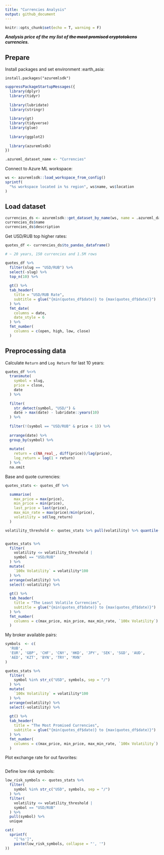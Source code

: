 ```yaml
---
title: "Currencies Analysis"
output: github_document
---
```


```r
knitr::opts_chunk$set(echo = T, warning = F)
```

***Analysis price of the my list of ~~the most promised cryptotokens~~ currencies.***

## Prepare

Install packages and set environment :earth_asia:

`install.packages("azuremlsdk")`

```r
suppressPackageStartupMessages({
  library(dplyr)
  library(tidyr)
  
  library(lubridate)
  library(stringr)
  
  library(gt)
  library(tidyverse)
  library(glue)
  
  library(ggplot2)
  
  library(azuremlsdk)
})
```


```r
.azureml_dataset_name <- "Currencies"
```


Connect to Azure ML workspace:

```r
ws <- azuremlsdk::load_workspace_from_config()
sprintf(
  "%s workspace located in %s region", ws$name, ws$location
)
```


## Load dataset

```r
currencies_ds <- azuremlsdk::get_dataset_by_name(ws, name = .azureml_dataset_name)
currencies_ds$name
currencies_ds$description
```
Get USD/RUB top higher rates:

```r
quotes_df <- currencies_ds$to_pandas_dataframe()

# ~ 20 years, 150 currencies and 1.5M rows

quotes_df %>%
  filter(slug == "USD/RUB") %>%
  select(-slug) %>% 
  top_n(10) %>% 
  
  gt() %>%
  tab_header(
    title = "USD/RUB Rate",
    subtitle = glue("{min(quotes_df$date)} to {max(quotes_df$date)}")
  ) %>%
  fmt_date(
    columns = date,
    date_style = 6
  ) %>%
  fmt_number(
    columns = c(open, high, low, close)
  )
```

## Preprocessing data

Calculate `Return` and `Log Return` for last 10 years: 

```r
quotes_df %<>% 
  transmute(
    symbol = slug,
    price = close,
    date
  ) %>% 
  
  filter(
    str_detect(symbol, "USD/") &
    date > max(date) - lubridate::years(10)
  ) %>% 
  
  filter(!(symbol == "USD/RUB" & price < 1)) %>% 
  
  arrange(date) %>% 
  group_by(symbol) %>%
  
  mutate(
    return = c(NA_real_, diff(price))/lag(price),
    log_return = log(1 + return)
  ) %>% 
  na.omit
```

Base and quote currencies:

```r
quotes_stats <- quotes_df %>% 

  summarise(
    max_price = max(price), 
    min_price = min(price),
    last_price = last(price),
    max_min_rate = max(price)/min(price),
    volatility = sd(log_return)
  )

volatility_threshold <- quotes_stats %>% pull(volatility) %>% quantile(probs = .75)


quotes_stats %>% 
  filter(
    volatility <= volatility_threshold | 
    symbol == "USD/RUB"
  ) %>% 
  mutate(
    `100x Volatility` = volatility*100
  ) %>% 
  arrange(volatility) %>% 
  select(-volatility) %>% 
  
  gt() %>% 
  tab_header(
    title = "The Least Volatile Currencies",
    subtitle = glue("{min(quotes_df$date)} to {max(quotes_df$date)}")
  ) %>%
  fmt_number(
    columns = c(max_price, min_price, max_min_rate, `100x Volatility`)
  )
```
My broker available pairs:

```r
symbols  <- c(
  'RUB', 
  'EUR', 'GBP', 'CHF', 'CNY', 'HKD', 'JPY', 'SEK', 'SGD', 'AUD',  
  'AED', 'KZT', 'BYN', 'TRY', 'MXN'
)

quotes_stats %>% 
  filter(
    symbol %in% str_c("USD", symbols, sep = "/")
  ) %>% 
  mutate(
    `100x Volatility` = volatility*100
  ) %>% 
  arrange(volatility) %>% 
  select(-volatility) %>% 
  
  gt() %>% 
  tab_header(
    title = "The Most Promised Currencies",
    subtitle = glue("{min(quotes_df$date)} to {max(quotes_df$date)}")
  ) %>%
  fmt_number(
    columns = c(max_price, min_price, max_min_rate, `100x Volatility`)
  )

```
Plot exchange rate for out favorites:

```r

```

Define low risk symbols:

```r
low_risk_symbols <- quotes_stats %>% 
  filter(
    symbol %in% str_c("USD", symbols, sep = "/")
  ) %>% 
  filter(
    volatility <= volatility_threshold | 
    symbol == "USD/RUB"
  ) %>% 
  pull(symbol) %>% 
  unique

cat(
  sprintf(
    "['%s']",
    paste(low_risk_symbols, collapse = "', '")
))
```



